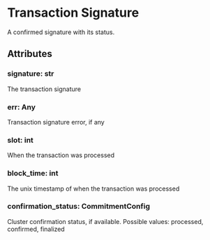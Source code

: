 
# Transaction Signature
A confirmed signature with its status.

## Attributes
### signature: str
The transaction signature

### err: Any
Transaction signature error, if any

### slot: int
When the transaction was processed

### block_time: int
The unix timestamp of when the transaction was processed

### confirmation_status: CommitmentConfig
Cluster confirmation status, if available. Possible values: processed, confirmed, finalized